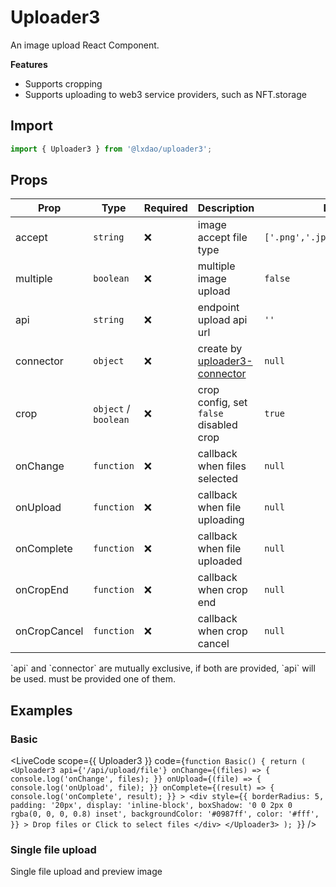 
# Uploader3

An image upload React Component.

**Features**

- Supports cropping
- Supports uploading to web3 service providers, such as NFT.storage

## Import

```js copy
import { Uploader3 } from '@lxdao/uploader3';
```

## Props

| Prop         | Type                 | Required | Description                                            | Default                          |
| ------------ | -------------------- | -------- | ------------------------------------------------------ | -------------------------------- |
| accept       | `string`             | ❌       | image accept file type                                 | `['.png','.jpeg','.jpg','.gif']` |
| multiple     | `boolean`            | ❌       | multiple image upload                                  | `false`                          |
| api          | `string`             | ❌       | endpoint upload api url                                | `''`                             |
| connector    | `object`             | ❌       | create by [uploader3-connector](./uploader3-connector) | `null`                           |
| crop         | `object` / `boolean` | ❌       | crop config, set `false` disabled crop                 | `true`                           |
| onChange     | `function`           | ❌       | callback when files selected                           | `null`                           |
| onUpload     | `function`           | ❌       | callback when file uploading                           | `null`                           |
| onComplete   | `function`           | ❌       | callback when file uploaded                            | `null`                           |
| onCropEnd    | `function`           | ❌       | callback when crop end                                 | `null`                           |
| onCropCancel | `function`           | ❌       | callback when crop cancel                              | `null`                           |

<Callout type="info" emoji="ℹ️">
  `api` and `connector` are mutually exclusive, if both are provided, `api` will be used. must be provided one of them.
</Callout>

## Examples


### Basic

<LiveCode
  scope={{ Uploader3 }}
  code={`function Basic() {
  return (
    <Uploader3
      api={'/api/upload/file'}
      onChange={(files) => {
        console.log('onChange', files);
      }}
      onUpload={(file) => {
        console.log('onUpload', file);
      }}
      onComplete={(result) => {
        console.log('onComplete', result);
      }}
    >
      <div
        style={{
          borderRadius: 5,
          padding: '20px',
          display: 'inline-block',
          boxShadow: '0 0 2px 0 rgba(0, 0, 0, 0.8) inset',
          backgroundColor: '#0987ff',
          color: '#fff',
        }}
      >
        Drop files or Click to select files
      </div>
    </Uploader3>
  );
}`}
/>

### Single file upload

Single file upload and preview image

<Embed />
